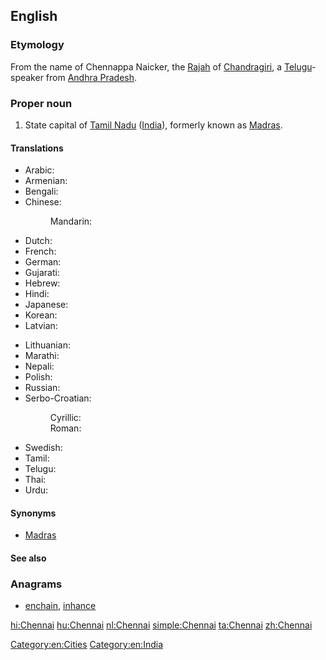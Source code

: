==English==
{{wikipedia}}

===Etymology===
From the name of Chennappa Naicker, the [[Rajah]] of [[Chandragiri]], a [[Telugu]]-speaker from [[Andhra Pradesh]].

===Proper noun===
{{en-proper noun}}

# State capital of [[Tamil Nadu]] ([[India]]), formerly known as [[Madras]].

====Translations====
{{trans-top|state capital of Tamil Nadu, India}}
* Arabic: {{t-|ar|تشيناي|m|tr=tshinaay}}
* Armenian: {{t-|hy|Չեննայ|tr=Čennay}}
* Bengali: {{t-|bn|চেন্নাই}}
* Chinese:
*: Mandarin: {{t|cmn|金奈|tr=Jīnnài|sc=Hani}}
* Dutch: {{t+|nl|Chennai}}
* French: {{t-|fr|Chennai}}
* German: {{t-|de|Chennai}}
* Gujarati: {{t-|gu|ચેન્નઈ|tr=ćennaī}}
* Hebrew: {{t-|he|צ'נאי}}
* Hindi: {{t+|hi|चेन्नई|tr=cenna'ī}}
* Japanese: {{t-|ja|チェンナイ|tr=Chennai}}
* Korean: {{t-|ko|첸나이|tr=Chennai|sc=Hang}}
* Latvian: {{t-|lv|Čenaja}}
{{trans-mid}}
* Lithuanian: {{t-|lt|Čenajus}}
* Marathi: {{t-|mr|चेन्नई|tr=ćennaī}}
* Nepali: {{t-|ne|चेन्नई|tr=ćennaī|sc=Deva}}
* Polish: {{t-|pl|Chennai}}
* Russian: {{t-|ru|Ченнаи|tr=Čennái}}
* Serbo-Croatian:
*: Cyrillic: {{t-|sh|Ченај|m}}
*: Roman: {{t-|sh|Čenaj|m}}
* Swedish: {{t-|sv|Chennai}}
* Tamil: {{t+|ta|சென்னை|tr=chennai}}
* Telugu: {{t-|te|చెన్నై}}
* Thai: {{t-|th|เจนไน|tr=jayn-nai}}
* Urdu: {{t-|ur|چنائی|tr=ćennaī}}
{{trans-bottom}}

====Synonyms====
* [[Madras]] {{qualifier|former name}}

====See also====
{{projectlink|pedia|lang=en}}

===Anagrams===
* [[enchain#English|enchain]], [[inhance#English|inhance]]

[[Category:en:Cities]]
[[Category:en:India]]

[[hi:Chennai]]
[[hu:Chennai]]
[[nl:Chennai]]
[[simple:Chennai]]
[[ta:Chennai]]
[[zh:Chennai]]